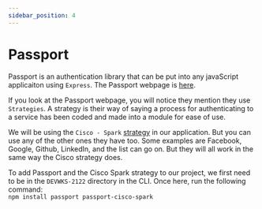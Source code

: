 ```yaml
---
sidebar_position: 4
---
```


# Passport

Passport is an authentication library that can be put into any javaScript applicaiton using `Express`.  The Passport webpage is [here](https://www.passportjs.org/).

If you look at the Passport webpage, you will notice they mention they use `Strategies`.  A strategy is their way of saying a process for authenticating to a service has been coded and made into a module for ease of use.

We will be using the `Cisco - Spark` [strategy](https://www.passportjs.org/packages/passport-cisco-spark/) in our application.  But you can use any of the other ones they have too.  Some examples are Facebook, Google, Github, LinkedIn, and the list can go on.  But they will all work in the same way the Cisco strategy does.

To add Passport and the Cisco Spark strategy to our project, we first need to be in the `DEVWKS-2122` directory in the CLI.  Once here, run the following command:  
`npm install passport passport-cisco-spark`

